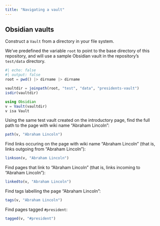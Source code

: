 ```yaml
---
title: "Navigating a vault"
---
```




## Obsidian vaults

Construct a `Vault` from a directory in your file system.

We've predefined the variable `root` to point to the base directory of this repository, and will use a sample Obsidian vault in the repository's `test/data` directory.

```julia
#| echo: false
#| output: false
root = pwd() |> dirname |> dirname
```

```julia
vaultdir = joinpath(root, "test", "data", "presidents-vault")
isdir(vaultdir)
```

```julia
using Obsidian
v = Vault(vaultdir)
v isa Vault
```


Using the same test vault created on the introductory page, find the full path to the page with wiki name "Abraham Lincoln":

```julia
path(v, "Abraham Lincoln")
```


Find links occuring on the page with wiki name "Abraham Lincoln" (that is, links outgoing from "Abraham Lincoln"):

```julia
linkson(v, "Abraham Lincoln")
```

Find pages that link to "Abraham Lincoln" (that is, links incoming to "Abraham Lincoln"):

```julia
linkedto(v, "Abraham Lincoln")
```

Find tags labelling the page "Abraham Lincoln":

```julia
tags(v, "Abraham Lincoln")
```

Find pages tagged `#president`:


```julia
tagged(v, "#president")
```
